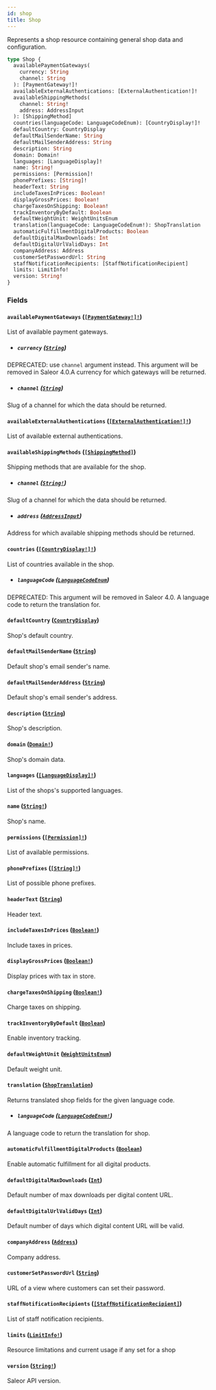 ```yaml
---
id: shop
title: Shop
---
```


Represents a shop resource containing general shop data and configuration.

```graphql
type Shop {
  availablePaymentGateways(
    currency: String
    channel: String
  ): [PaymentGateway!]!
  availableExternalAuthentications: [ExternalAuthentication!]!
  availableShippingMethods(
    channel: String!
    address: AddressInput
  ): [ShippingMethod]
  countries(languageCode: LanguageCodeEnum): [CountryDisplay!]!
  defaultCountry: CountryDisplay
  defaultMailSenderName: String
  defaultMailSenderAddress: String
  description: String
  domain: Domain!
  languages: [LanguageDisplay]!
  name: String!
  permissions: [Permission]!
  phonePrefixes: [String]!
  headerText: String
  includeTaxesInPrices: Boolean!
  displayGrossPrices: Boolean!
  chargeTaxesOnShipping: Boolean!
  trackInventoryByDefault: Boolean
  defaultWeightUnit: WeightUnitsEnum
  translation(languageCode: LanguageCodeEnum!): ShopTranslation
  automaticFulfillmentDigitalProducts: Boolean
  defaultDigitalMaxDownloads: Int
  defaultDigitalUrlValidDays: Int
  companyAddress: Address
  customerSetPasswordUrl: String
  staffNotificationRecipients: [StaffNotificationRecipient]
  limits: LimitInfo!
  version: String!
}
```

### Fields

#### `availablePaymentGateways` ([`[PaymentGateway!]!`](../../../developer/api-reference/objects/payment-gateway))

List of available payment gateways.

- ##### `currency` ([`String`](../../../developer/api-reference/scalars/string))

DEPRECATED: use `channel` argument instead. This argument will be removed in Saleor 4.0.A currency for which gateways will be returned.

- ##### `channel` ([`String`](../../../developer/api-reference/scalars/string))

Slug of a channel for which the data should be returned.

#### `availableExternalAuthentications` ([`[ExternalAuthentication!]!`](../../../developer/api-reference/objects/external-authentication))

List of available external authentications.

#### `availableShippingMethods` ([`[ShippingMethod]`](../../../developer/api-reference/objects/shipping-method))

Shipping methods that are available for the shop.

- ##### `channel` ([`String!`](../../../developer/api-reference/scalars/string))

Slug of a channel for which the data should be returned.

- ##### `address` ([`AddressInput`](../../../developer/api-reference/inputs/address-input))

Address for which available shipping methods should be returned.

#### `countries` ([`[CountryDisplay!]!`](../../../developer/api-reference/objects/country-display))

List of countries available in the shop.

- ##### `languageCode` ([`LanguageCodeEnum`](../../../developer/api-reference/enums/language-code-enum))

DEPRECATED: This argument will be removed in Saleor 4.0. A language code to return the translation for.

#### `defaultCountry` ([`CountryDisplay`](../../../developer/api-reference/objects/country-display))

Shop's default country.

#### `defaultMailSenderName` ([`String`](../../../developer/api-reference/scalars/string))

Default shop's email sender's name.

#### `defaultMailSenderAddress` ([`String`](../../../developer/api-reference/scalars/string))

Default shop's email sender's address.

#### `description` ([`String`](../../../developer/api-reference/scalars/string))

Shop's description.

#### `domain` ([`Domain!`](../../../developer/api-reference/objects/domain))

Shop's domain data.

#### `languages` ([`[LanguageDisplay]!`](../../../developer/api-reference/objects/language-display))

List of the shops's supported languages.

#### `name` ([`String!`](../../../developer/api-reference/scalars/string))

Shop's name.

#### `permissions` ([`[Permission]!`](../../../developer/api-reference/objects/permission))

List of available permissions.

#### `phonePrefixes` ([`[String]!`](../../../developer/api-reference/scalars/string))

List of possible phone prefixes.

#### `headerText` ([`String`](../../../developer/api-reference/scalars/string))

Header text.

#### `includeTaxesInPrices` ([`Boolean!`](../../../developer/api-reference/scalars/boolean))

Include taxes in prices.

#### `displayGrossPrices` ([`Boolean!`](../../../developer/api-reference/scalars/boolean))

Display prices with tax in store.

#### `chargeTaxesOnShipping` ([`Boolean!`](../../../developer/api-reference/scalars/boolean))

Charge taxes on shipping.

#### `trackInventoryByDefault` ([`Boolean`](../../../developer/api-reference/scalars/boolean))

Enable inventory tracking.

#### `defaultWeightUnit` ([`WeightUnitsEnum`](../../../developer/api-reference/enums/weight-units-enum))

Default weight unit.

#### `translation` ([`ShopTranslation`](../../../developer/api-reference/objects/shop-translation))

Returns translated shop fields for the given language code.

- ##### `languageCode` ([`LanguageCodeEnum!`](../../../developer/api-reference/enums/language-code-enum))

A language code to return the translation for shop.

#### `automaticFulfillmentDigitalProducts` ([`Boolean`](../../../developer/api-reference/scalars/boolean))

Enable automatic fulfillment for all digital products.

#### `defaultDigitalMaxDownloads` ([`Int`](../../../developer/api-reference/scalars/int))

Default number of max downloads per digital content URL.

#### `defaultDigitalUrlValidDays` ([`Int`](../../../developer/api-reference/scalars/int))

Default number of days which digital content URL will be valid.

#### `companyAddress` ([`Address`](../../../developer/api-reference/objects/address))

Company address.

#### `customerSetPasswordUrl` ([`String`](../../../developer/api-reference/scalars/string))

URL of a view where customers can set their password.

#### `staffNotificationRecipients` ([`[StaffNotificationRecipient]`](../../../developer/api-reference/objects/staff-notification-recipient))

List of staff notification recipients.

#### `limits` ([`LimitInfo!`](../../../developer/api-reference/objects/limit-info))

Resource limitations and current usage if any set for a shop

#### `version` ([`String!`](../../../developer/api-reference/scalars/string))

Saleor API version.
